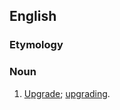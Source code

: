==English==

===Etymology===
{{suffix|en|upgrade|ation}}

===Noun===
{{en-noun}}

# {{lb|en|computing|nonstandard|proscribed|chiefly|India}} [[upgrade#noun|Upgrade]]; [[upgrading]].